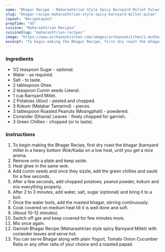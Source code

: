 ---
name: "Bhagar Recipe - Maharashtrian Style Spicy Barnyard Millet Pulao"
slug: "bhagar-recipe-maharashtrian-style-spicy-barnyard-millet-pulao"
layout: 'RecipeLayout'
prepTime: "45"
cuisine: "Maharashtrian Recipes"
cuisineSlug: "maharashtrian-recipes"
image: "https://www.archanaskitchen.com/images/archanaskitchen/1-Author/Madhuli_Ajay/Bhagar_Maharashtrain_style_spicy_Barnyard_Millet.jpg"
excerpt: "To begin making the Bhagar Recipe, first dry roast the bhagar barnyard millet in a heavy bottom WokKadai on a low heat, until you get a nice aroma"
---

### Ingredients

- 1/2 teaspoon Sugar - optional.
- Water - as required.
- Salt - to taste.
- 2 tablespoon Ghee.
- 2 teaspoon Cumin seeds (Jeera).
- 1 cup Barnyard Millet.
- 2 Potatoes (Aloo) - peeled and chopped.
- 3 Kokum (Malabar Tamarind) - pieces.
- 3 tablespoon Roasted Peanuts (Moongphali) - powdered.
- Coriander (Dhania) Leaves - finely chopped for garnish.
- 3 Green Chillies - chopped (or to taste).

### Instructions

1. To begin making the Bhagar Recipe, first dry roast the bhagar (barnyard millet in a heavy bottom Wok/Kadai on a low heat, until you get a nice aroma.
1. Remove onto a plate and keep aside.
1. Heat ghee in the same wok.
1. Add cumin seeds and once they sizzle, add the green chillies and sauté for a few seconds.
1. After a few seconds, add chopped potatoes, peanut powder, kokum and mix everything properly.
1. After 2 to 3 minutes, add water, salt, sugar (optional) and bring it to a boil.
1. Once the water boils, add the roasted bhagar, stirring continuously.
1. Cook covered on medium heat till it is well done and soft.
1. (About 10-12 minutes).
1. Switch off gas and keep covered for few minutes more.
1. Mix once again.
1. Garnish Bhagar Recipe (Maharashtrian style spicy Barnyard Millet) with coriander leaves and serve hot.
1. You can serve Bhagar along with plain Yogurt, Tomato Onion Cucumber Raita or any other raita of your choice and a roasted papad.
